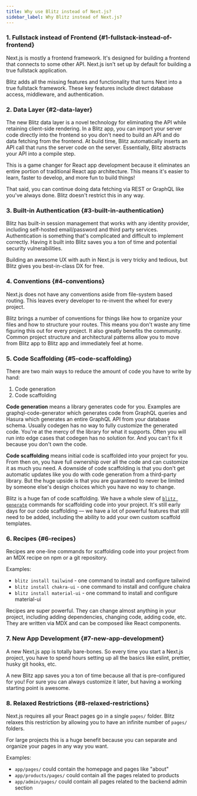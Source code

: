 ```yaml
---
title: Why use Blitz instead of Next.js?
sidebar_label: Why Blitz instead of Next.js?
---
```


### 1. Fullstack instead of Frontend {#1-fullstack-instead-of-frontend}

Next.js is mostly a frontend framework. It's designed for building a frontend that connects to some other API. Next.js isn't set up by default for building a true fullstack application.

Blitz adds all the missing features and functionality that turns Next into a true fullstack framework. These key features include direct database access, middleware, and authentication.

### 2. Data Layer {#2-data-layer}

The new Blitz data layer is a novel technology for eliminating the API while retaining client-side rendering. In a Blitz app, you can import your server code directly into the frontend so you don't need to build an API and do data fetching from the frontend. At build time, Blitz automatically inserts an API call that runs the server code on the server. Essentially, Blitz abstracts your API into a compile step.

This is a game changer for React app development because it eliminates an entire portion of traditional React app architecture. This means it's easier to learn, faster to develop, and more fun to build things!

That said, you can continue doing data fetching via REST or GraphQL like you've always done. Blitz doesn't restrict this in any way.

### 3. Built-in Authentication {#3-built-in-authentication}

Blitz has built-in session management that works with any identity provider, including self-hosted email/password and third party services. Authentication is something that's complicated and difficult to implement correctly. Having it built into Blitz saves you a ton of time and potential security vulnerabilities.

Building an awesome UX with auth in Next.js is very tricky and tedious, but Blitz gives you best-in-class DX for free.

### 4. Conventions {#4-conventions}

Next.js does not have any conventions aside from file-system based routing. This leaves every developer to re-invent the wheel for every project.

Blitz brings a number of conventions for things like how to organize your files and how to structure your routes. This means you don't waste any time figuring this out for every project. It also greatly benefits the community. Common project structure and architectural patterns allow you to move from Blitz app to Blitz app and immediately feel at home.

### 5. Code Scaffolding {#5-code-scaffolding}

There are two main ways to reduce the amount of code you have to write by hand:

1. Code generation
2. Code scaffolding

**Code generation** means a library generates code for you. Examples are graphql-code-generator which generates code from GraphQL queries and Hasura which generates an entire GraphQL API from your database schema. Usually codegen has no way to fully customize the generated code. You're at the mercy of the library for what it supports. Often you will run into edge cases that codegen has no solution for. And you can't fix it because you don't own the code.

**Code scaffolding** means initial code is scaffolded into your project for you. From then on, you have full ownership over all the code and can customize it as much you need. A downside of code scaffolding is that you don't get automatic updates like you do with code generation from a third-party library. But the huge upside is that you are guaranteed to never be limited by someone else's design choices which you have no way to change.

Blitz is a huge fan of code scaffolding. We have a whole slew of [`blitz generate`](./cli-generate) commands for scaffolding code into your project. It's still early days for our code scaffolding — we have a lot of powerful features that still need to be added, including the ability to add your own custom scaffold templates.

### 6. Recipes {#6-recipes}

Recipes are one-line commands for scaffolding code into your project from an MDX recipe on npm or a git repository.

Examples:

- `blitz install tailwind` - one command to install and configure tailwind
- `blitz install chakra-ui` - one command to install and configure chakra
- `blitz install material-ui` - one command to install and configure material-ui

Recipes are super powerful. They can change almost anything in your project, including adding dependencies, changing code, adding code, etc. They are written via MDX and can be composed like React components.

### 7. New App Development {#7-new-app-development}

A new Next.js app is totally bare-bones. So every time you start a Next.js project, you have to spend hours setting up all the basics like eslint, prettier, husky git hooks, etc.

A new Blitz app saves you a ton of time because all that is pre-configured for you! For sure you can always customize it later, but having a working starting point is awesome.

### 8. Relaxed Restrictions {#8-relaxed-restrictions}

Next.js requires all your React pages go in a single `pages/` folder. Blitz relaxes this restriction by allowing you to have an infinite number of `pages/` folders.

For large projects this is a huge benefit because you can separate and organize your pages in any way you want.

Examples:

- `app/pages/` could contain the homepage and pages like "about"
- `app/products/pages/` could contain all the pages related to products
- `app/admin/pages/` could contain all pages related to the backend admin section
